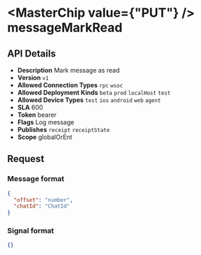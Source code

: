 
# <MasterChip value={"PUT"} /> messageMarkRead

## API Details

- **Description** Mark message as read
- **Version** `v1`
- **Allowed Connection Types** `rpc` `wsoc` 
- **Allowed Deployment Kinds** `beta` `prod` `localHost` `test` 
- **Allowed Device Types** `test` `ios` `android` `web` `agent` 
- **SLA** 600
- **Token** bearer
- **Flags** Log message
- **Publishes** `receipt` `receiptState` 
- **Scope** globalOrEnt


## Request

### Message format

```json
{
  "offset": "number",
  "chatId": "ChatId"
}
```

### Signal format

```json
{}
```

